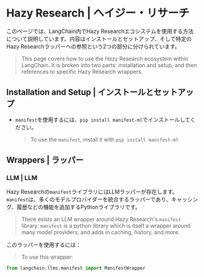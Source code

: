 # Hazy Research | ヘイジー・リサーチ

このページでは、LangChain内でHazy Researchエコシステムを使用する方法について説明しています。内容はインストールとセットアップ、そして特定のHazy Researchラッパーへの参照という2つの部分に分けられています。

> This page covers how to use the Hazy Research ecosystem within LangChain.
> It is broken into two parts: installation and setup, and then references to specific Hazy Research wrappers.

## Installation and Setup | インストールとセットアップ

* `manifest`を使用するには、`pip install manifest-ml`でインストールしてください。
  > To use the `manifest`, install it with `pip install manifest-ml`

## Wrappers | ラッパー

### LLM | LLM

Hazy Researchの`manifest`ライブラリにはLLMラッパーが存在します。`manifest`は、多くのモデルプロバイダーを統合するラッパーであり、キャッシング、履歴などの機能を追加するPythonライブラリです。

> There exists an LLM wrapper around Hazy Research's `manifest` library.
> `manifest` is a python library which is itself a wrapper around many model providers, and adds in caching, history, and more.

このラッパーを使用するには：

> To use this wrapper:

```python
from langchain.llms.manifest import ManifestWrapper
```
